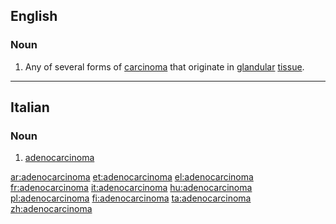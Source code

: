 ==English==

===Noun===
{{wikipedia}}
{{en-noun}}

# {{context|medicine|lang=en}} Any of several forms of [[carcinoma]] that originate in [[glandular]] [[tissue]].

----
==Italian==
{{wikipedia|lang=it}}
===Noun===
{{it-noun|m}}

# {{context|oncology|lang=it}} [[#English|adenocarcinoma]]

[[ar:adenocarcinoma]]
[[et:adenocarcinoma]]
[[el:adenocarcinoma]]
[[fr:adenocarcinoma]]
[[it:adenocarcinoma]]
[[hu:adenocarcinoma]]
[[pl:adenocarcinoma]]
[[fi:adenocarcinoma]]
[[ta:adenocarcinoma]]
[[zh:adenocarcinoma]]